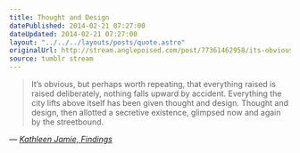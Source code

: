```yaml
---
title: Thought and Design
datePublished: 2014-02-21 07:27:00
dateUpdated: 2014-02-21 07:27:00
layout: "../../../layouts/posts/quote.astro"
originalUrl: http://stream.anglepoised.com/post/77361462958/its-obvious-but-perhaps-worth-repeating-that
source: tumblr stream
---
```


> It’s obvious, but perhaps worth repeating, that everything raised is raised deliberately, nothing falls upward by accident. Everything the city lifts above itself has been given thought and design. Thought and design, then allotted a secretive existence, glimpsed now and again by the streetbound.

— <cite>[Kathleen Jamie, _Findings_](https://www.goodreads.com/book/show/895779.Findings)</cite>
